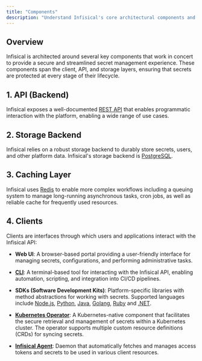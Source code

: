 ```yaml
---
title: "Components"
description: "Understand Infisical's core architectural components and how they work together."
---
```


## Overview

Infisical is architected around several key components that work in concert to provide a secure and streamlined secret management experience. These components span the client, API, and storage layers, ensuring that secrets are protected at every stage of their lifecycle.

## 1. API (Backend)

Infisical exposes a well-documented [REST API](https://infisical.com/docs/api-reference/overview/introduction) that enables programmatic interaction with the platform, enabling a wide range of use cases.

## 2. Storage Backend

Infisical relies on a robust storage backend to durably store secrets, users, and other platform data. Infisical's storage backend is [PostgreSQL](https://www.postgresql.org/).

## 3. Caching Layer

Infisical uses [Redis](https://redis.com) to enable more complex workflows including a queuing system to manage long-running asynchronous tasks, cron jobs, as well as reliable cache for frequently used resources.

## 4. Clients

Clients are interfaces through which users and applications interact with the Infisical API:

- **Web UI**: A browser-based portal providing a user-friendly interface for managing secrets, configurations, and performing administrative tasks.

- [**CLI**](https://infisical.com/docs/cli): A terminal-based tool for interacting with the Infisical API, enabling automation, scripting, and integration into CI/CD pipelines.

- **SDKs (Software Development Kits)**: Platform-specific libraries with method abstractions for working with secrets. Supported languages include [Node.js](https://infisical.com/docs/sdks/languages/node), [Python](https://infisical.com/docs/sdks/languages/python), [Java](https://infisical.com/docs/sdks/languages/java), [Golang](https://infisical.com/docs/sdks/languages/go), [Ruby](https://infisical.com/docs/sdks/languages/ruby) and [.NET](https://infisical.com/docs/sdks/languages/csharp).

- [**Kubernetes Operator**](https://infisical.com/docs/integrations/platforms/kubernetes): A Kubernetes-native component that facilitates the secure retrieval and management of secrets within a Kubernetes cluster. The operator supports multiple custom resource definitions (CRDs) for syncing secrets.

- [**Infisical Agent**](https://infisical.com/docs/integrations/platforms/infisical-agent): Daemon that automatically fetches and manages access tokens and secrets to be used in various client resources.
